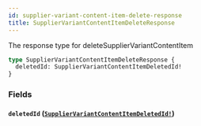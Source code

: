 ```yaml
---
id: supplier-variant-content-item-delete-response
title: SupplierVariantContentItemDeleteResponse
---
```


The response type for deleteSupplierVariantContentItem

```graphql
type SupplierVariantContentItemDeleteResponse {
  deletedId: SupplierVariantContentItemDeletedId!
}
```

### Fields

#### `deletedId` ([`SupplierVariantContentItemDeletedId!`](/developers/supplier-apis/supply-api/graphql/reference/objects/supplier-variant-content-item-deleted-id))
